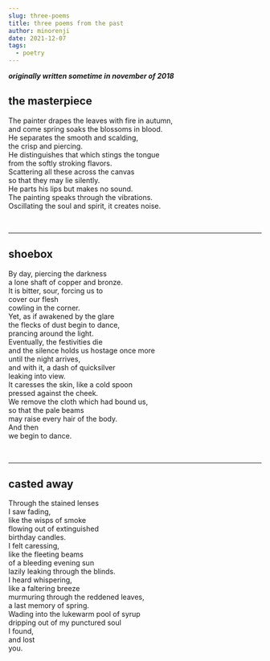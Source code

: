 ```yaml
---
slug: three-poems
title: three poems from the past
author: minorenji
date: 2021-12-07
tags:
  - poetry
---
```


***originally written sometime in november of 2018***

## the masterpiece

The painter drapes the leaves with fire in autumn,  
and come spring soaks the blossoms in blood.  
He separates the smooth and scalding,  
the crisp and piercing.  
He distinguishes that which stings the tongue  
from the softly stroking flavors.  
Scattering all these across the canvas   
so that they may lie silently.  
He parts his lips but makes no sound.  
The painting speaks through the vibrations.  
Oscillating the soul and spirit, it creates noise.  

<br/>

---
## shoebox

By day, piercing the darkness  
a lone shaft of copper and bronze.  
It is bitter, sour, forcing us to  
cover our flesh  
cowling in the corner.  
Yet, as if awakened by the glare   
the flecks of dust begin to dance,  
prancing around the light.  
Eventually, the festivities die  
and the silence holds us hostage once more  
until the night arrives,  
and with it, a dash of quicksilver  
leaking into view.  
It caresses the skin, like a cold spoon  
pressed against the cheek.  
We remove the cloth which had bound us,  
so that the pale beams  
may raise every hair of the body.  
And then  
we begin to dance.  

<br/>

---
## casted away

Through the stained lenses  
I saw fading,   
like the wisps of smoke  
flowing out of extinguished  
birthday candles.  
I felt caressing,   
like the fleeting beams  
of a bleeding evening sun  
lazily leaking through the blinds.  
I heard whispering,   
like a faltering breeze   
murmuring through the reddened leaves,  
a last memory of spring.  
Wading into the lukewarm pool of syrup  
dripping out of my punctured soul  
I found,  
and lost  
you.  
